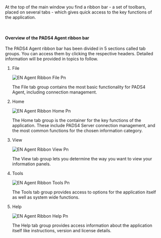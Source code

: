 At the top of the main window you find a ribbon bar - a set of toolbars, placed on several tabs - which gives quick access to the key functions of the application.

 

#### **Overview of the PADS4 Agent ribbon bar**

The PADS4 Agent ribbon bar has been divided in 5 sections called tab groups. You can access them by clicking the respective headers. Detailed information will be provided in topics to follow.

1. File

   ![EN Agent Ribbon File Pn](/images/digital-signage/windows-applications/agent/main-window/EN-Agent-Ribbon-File.png)

   The File tab group contains the most basic functionality for PADS4 Agent, including connection management.
2. Home

   ![EN Agent Ribbon Home Pn](/images/digital-signage/windows-applications/agent/main-window/EN-Agent-Ribbon-Home.png)

   The Home tab group is the container for the key functions of the application. These include PADS4 Server connection management, and the most common functions for the chosen information category.
3. View

   ![EN Agent Ribbon View Pn](/images/digital-signage/windows-applications/agent/main-window/EN-Agent-Ribbon-View.png)

   The View tab group lets you determine the way you want to view your information panels.
4. Tools

   ![EN Agent Ribbon Tools Pn](/images/digital-signage/windows-applications/agent/main-window/EN-Agent-Ribbon-Tools.png)

   The Tools tab group provides access to options for the application itself as well as system wide functions.
5. Help

   ![EN Agent Ribbon Help Pn](/images/digital-signage/windows-applications/agent/main-window/EN-Agent-Ribbon-Help.png)

   The Help tab group provides access information about the application itself like instructions, version and license details.